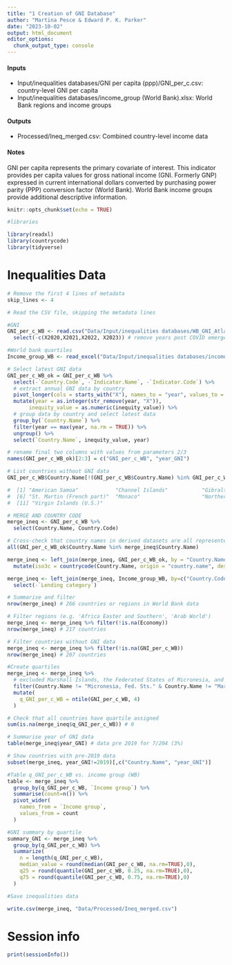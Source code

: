 ```yaml
---
title: "1 Creation of GNI Database"
author: "Martina Pesce & Edward P. K. Parker"
date: "2023-10-02"
output: html_document
editor_options: 
  chunk_output_type: console
---
```



#### Inputs
- Input/inequalities databases/GNI per capita (ppp)/GNI_per_c.csv: country-level GNI per capita
- Input/inequalities databases/income_group (World Bank).xlsx: World Bank regions and income groups

#### Outputs
- Processed/Ineq_merged.csv: Combined country-level income data

#### Notes
GNI per capita represents the primary covariate of interest. This indicator provides per capita values for gross national income (GNI. Formerly GNP) expressed in current international dollars converted by purchasing power parity (PPP) conversion factor (World Bank). 
World Bank income groups provide additional descriptive information.


```r
knitr::opts_chunk$set(echo = TRUE)
```



```r
#libraries

library(readxl)
library(countrycode)
library(tidyverse)
```

# Inequalities Data

```r
# Remove the first 4 lines of metadata
skip_lines <- 4

# Read the CSV file, skipping the metadata lines 

#GNI
GNI_per_c_WB <- read.csv("Data/Input/inequalities databases/WB_GNI_Atlas/API_NY.GNP.PCAP.CD_DS2_en_csv_v2_75655.csv", skip = skip_lines) %>%
  select(-c(X2020,X2021,X2022, X2023)) # remove years post COVID emergence

#World bank quartiles
Income_group_WB <- read_excel("Data/Input/inequalities databases/income_group (World Bank).xlsx")
```

```r
# Select latest GNI data 
GNI_per_c_WB_ok = GNI_per_c_WB %>%
  select(-`Country.Code`, -`Indicator.Name`, -`Indicator.Code`) %>% 
  # extract annual GNI data by country
  pivot_longer(cols = starts_with("X"), names_to = "year", values_to = "inequity_value", values_drop_na = TRUE) %>%
  mutate(year = as.integer(str_remove(year, "X")),
       inequity_value = as.numeric(inequity_value)) %>%
  # group data by country and select latest data
  group_by(`Country.Name`) %>%
  filter(year == max(year, na.rm = TRUE)) %>%
  ungroup() %>%
  select(`Country.Name`, inequity_value, year)

# rename final two columns with values from parameters 2/3
names(GNI_per_c_WB_ok)[2:3] = c("GNI_per_c_WB", "year_GNI")

# List countries without GNI data
GNI_per_c_WB$Country.Name[!(GNI_per_c_WB$Country.Name) %in% GNI_per_c_WB_ok$Country.Name] #n = 11

#  [1] "American Samoa"            "Channel Islands"           "Gibraltar"                 "Guam"                      "Not classified"      
#  [6] "St. Martin (French part)"  "Monaco"                    "Northern Mariana Islands"  "Korea, Dem. People's Rep." "British Virgin Islands" 
#  [11] "Virgin Islands (U.S.)"    

```

```r
# MERGE AND COUNTRY CODE
merge_ineq <- GNI_per_c_WB %>%
  select(Country.Name, Country.Code)

# Cross-check that country names in derived datasets are all represented in combined data
all(GNI_per_c_WB_ok$Country.Name %in% merge_ineq$Country.Name)

merge_ineq <- left_join(merge_ineq, GNI_per_c_WB_ok, by = "Country.Name")%>%
  mutate(iso3c = countrycode(Country.Name, origin = "country.name", destination = "iso3c"))

merge_ineq <- left_join(merge_ineq, Income_group_WB, by=c("Country.Code" = "Code")) %>%
  select(-`Lending category`)

# Summarise and filter
nrow(merge_ineq) # 266 countries or regions in World Bank data

# Filter regions (e.g. 'Africa Easter and Southern', 'Arab World')
merge_ineq <- merge_ineq %>% filter(!is.na(Economy))
nrow(merge_ineq) # 217 countries

# Filter countries without GNI data
merge_ineq <- merge_ineq %>% filter(!is.na(GNI_per_c_WB))
nrow(merge_ineq) # 207 countries

#Create quartiles
merge_ineq <- merge_ineq %>%
  # excluded Marshall Islands, the Federated States of Micronesia, and Puerto Rico from descriptive analyses as vaccine coverage metrics were not included in WHO or Our World in Data databases despite records of vaccine introductions in the public domain
  filter(Country.Name != "Micronesia, Fed. Sts." & Country.Name != "Marshall Islands" & Country.Name != "Puerto Rico") %>% 
  mutate(
    q_GNI_per_c_WB = ntile(GNI_per_c_WB, 4)
  )   

# Check that all countries have quartile assigned
sum(is.na(merge_ineq$q_GNI_per_c_WB)) # 0
```

```r
# Summarise year of GNI data
table(merge_ineq$year_GNI) # data pre 2019 for 7/204 (3%)

# Show countries with pre-2019 data
subset(merge_ineq, year_GNI!=2019)[,c("Country.Name", "year_GNI")]
```

```r
#Table q_GNI_per_c_WB vs. income group (WB)
table <- merge_ineq %>% 
  group_by(q_GNI_per_c_WB, `Income group`) %>% 
  summarise(count=n()) %>% 
  pivot_wider(
    names_from = `Income group`,
    values_from = count
  )

#GNI summary by quartile
summary_GNI <- merge_ineq %>%
  group_by(q_GNI_per_c_WB) %>%
  summarize(
    n = length(q_GNI_per_c_WB),
    median_value = round(median(GNI_per_c_WB, na.rm=TRUE),0),
    q25 = round(quantile(GNI_per_c_WB, 0.25, na.rm=TRUE),0),
    q75 = round(quantile(GNI_per_c_WB, 0.75, na.rm=TRUE),0)
  )
```


```r
#Save inequalities data

write.csv(merge_ineq, "Data/Processed/Ineq_merged.csv")


```

# Session info
```r
print(sessionInfo())
```

